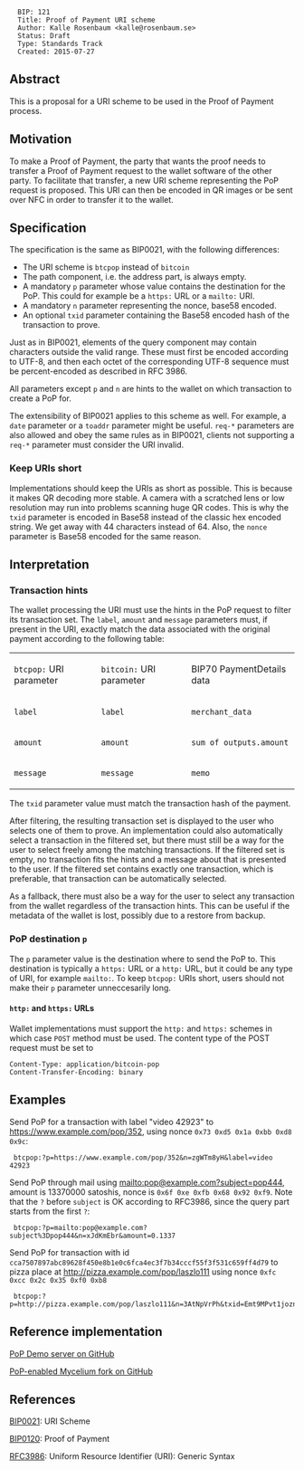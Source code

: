 <pre>
  BIP: 121
  Title: Proof of Payment URI scheme
  Author: Kalle Rosenbaum <kalle@rosenbaum.se>
  Status: Draft
  Type: Standards Track
  Created: 2015-07-27
</pre>

== Abstract ==

This is a proposal for a URI scheme to be used in the Proof of Payment
process.

== Motivation ==

To make a Proof of Payment, the party that wants the proof needs to
transfer a Proof of Payment request to the wallet software of the
other party. To facilitate that transfer, a new URI scheme
representing the PoP request is proposed. This URI can then be encoded
in QR images or be sent over NFC in order to transfer it to the wallet.

== Specification ==

The specification is the same as BIP0021, with the following
differences:

* The URI scheme is <tt>btcpop</tt> instead of <tt>bitcoin</tt>
* The path component, i.e. the address part, is always empty.
* A mandatory <tt>p</tt> parameter whose value contains the destination for the PoP. This could for example be a <tt>https:</tt> URL or a <tt>mailto:</tt> URI.
* A mandatory <tt>n</tt> parameter representing the nonce, base58 encoded.
* An optional <tt>txid</tt> parameter containing the Base58 encoded hash of the transaction to prove.

Just as in BIP0021, elements of the query component may contain
characters outside the valid range. These must first be encoded
according to UTF-8, and then each octet of the corresponding UTF-8
sequence must be percent-encoded as described in RFC 3986.

All parameters except <tt>p</tt> and <tt>n</tt> are hints to the
wallet on which transaction to create a PoP for.

The extensibility of BIP0021 applies to this scheme as well. For
example, a <tt>date</tt> parameter or a <tt>toaddr</tt> parameter
might be useful. <tt>req-*</tt> parameters are also allowed and obey
the same rules as in BIP0021, clients not supporting a <tt>req-*</tt>
parameter must consider the URI invalid.

=== Keep URIs short ===

Implementations should keep the URIs as short as possible. This is
because it makes QR decoding more stable. A camera with a scratched
lens or low resolution may run into problems scanning huge QR
codes. This is why the <tt>txid</tt> parameter is encoded in Base58
instead of the classic hex encoded string. We get away with 44
characters instead of 64. Also, the <tt>nonce</tt> parameter is Base58
encoded for the same reason.

== Interpretation ==

=== Transaction hints ===

The wallet processing the URI must use the hints in the PoP request to
filter its transaction set. The <tt>label</tt>, <tt>amount</tt> and
<tt>message</tt> parameters must, if present in the URI, exactly match
the data associated with the original payment according to the
following table:

{|
| <tt>btcpop:</tt> URI parameter || <tt>bitcoin:</tt> URI parameter || BIP70 PaymentDetails data
|-
| <tt>label</tt>                 || <tt>label</tt>                  || <tt>merchant_data</tt>
|-
| <tt>amount</tt>                || <tt>amount</tt>                 || <tt>sum of outputs.amount</tt>
|-
| <tt>message</tt>               || <tt>message</tt>                || <tt>memo</tt>
|}

The <tt>txid</tt> parameter value must match the transaction hash of
the payment.

After filtering, the resulting transaction set is displayed to the
user who selects one of them to prove. An implementation could also
automatically select a transaction in the filtered set, but
there must still be a way for the user to select freely among the
matching transactions. If the filtered set is empty, no transaction
fits the hints and a message about that is presented to the user. If
the filtered set contains exactly one transaction, which is
preferable, that transaction can be automatically selected.

As a fallback, there must also be a way for the user to select any
transaction from the wallet regardless of the transaction hints. This
can be useful if the metadata of the wallet is lost, possibly due to a
restore from backup.

=== PoP destination <tt>p</tt> ===

The <tt>p</tt> parameter value is the destination where to send the
PoP to. This destination is typically a <tt>https:</tt> URL or a
<tt>http:</tt> URL, but it could be any type of URI, for example
<tt>mailto:</tt>. To keep <tt>btcpop:</tt> URIs short, users should
not make their <tt>p</tt> parameter unneccesarily long.

==== <tt>http:</tt> and <tt>https:</tt> URLs ====

Wallet implementations must support the <tt>http:</tt> and
<tt>https:</tt> schemes in which case <tt>POST</tt> method must be
used. The content type of the POST request must be set to

 Content-Type: application/bitcoin-pop
 Content-Transfer-Encoding: binary

== Examples ==

Send PoP for a transaction with label "video 42923" to
https://www.example.com/pop/352, using nonce
<tt>0x73 0xd5 0x1a 0xbb 0xd8 0x9c</tt>:
<pre>
 btcpop:?p=https://www.example.com/pop/352&n=zgWTm8yH&label=video 42923
</pre>
Send PoP through mail using
mailto:pop@example.com?subject=pop444, amount
is 13370000 satoshis, nonce is <tt>0x6f 0xe 0xfb 0x68 0x92 0xf9</tt>.
Note that the <tt>?</tt> before <tt>subject</tt> is OK according to RFC3986,
since the query part starts from the first <tt>?</tt>:
<pre>
 btcpop:?p=mailto:pop@example.com?subject%3Dpop444&n=xJdKmEbr&amount=0.1337
</pre>
Send PoP for transaction with id
<tt>cca7507897abc89628f450e8b1e0c6fca4ec3f7b34cccf55f3f531c659ff4d79</tt>
to pizza place at http://pizza.example.com/pop/laszlo111 using nonce <tt>0xfc 0xcc 0x2c 0x35 0xf0 0xb8</tt>
<pre>
 btcpop:?p=http://pizza.example.com/pop/laszlo111&n=3AtNpVrPh&txid=Emt9MPvt1joznqHy5eEHkNtcuQuYWXzYJBQZN6BJm6NL
</pre>
== Reference implementation ==

[https://github.com/kallerosenbaum/poppoc PoP Demo server on GitHub]

[https://github.com/kallerosenbaum/wallet PoP-enabled Mycelium fork on GitHub]

== References ==

[https://github.com/bitcoin/bips/blob/master/bip-0021.mediawiki BIP0021]: URI Scheme

[https://github.com/bitcoin/bips/blob/master/bip-0120.mediawiki BIP0120]: Proof of Payment

[https://www.ietf.org/rfc/rfc3986.txt RFC3986]: Uniform Resource Identifier (URI): Generic Syntax
